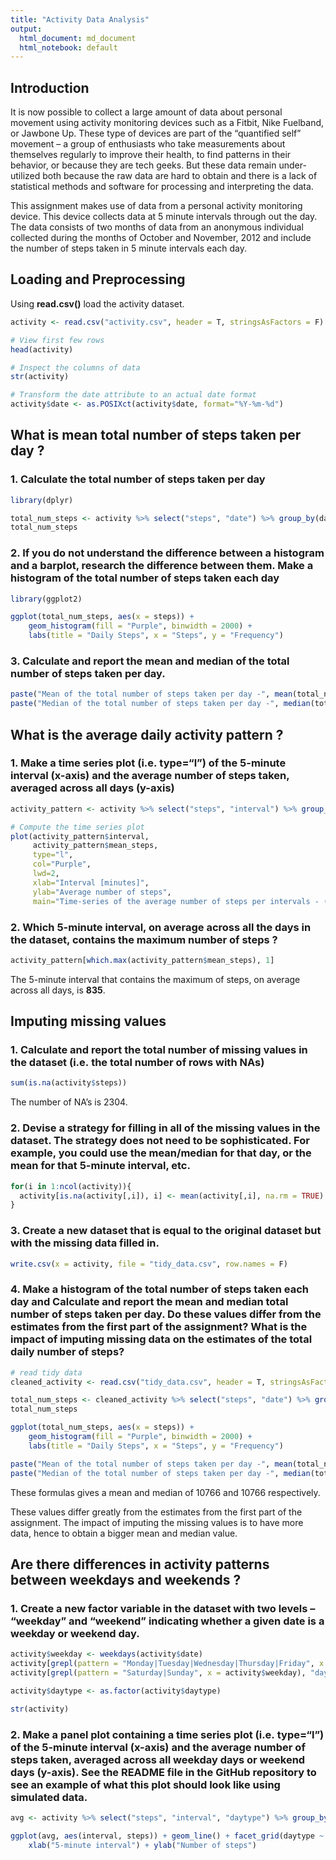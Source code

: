 ```yaml
---
title: "Activity Data Analysis"
output:
  html_document: md_document
  html_notebook: default
---
```


## Introduction

It is now possible to collect a large amount of data about personal movement using activity monitoring devices such as a Fitbit, Nike Fuelband, or Jawbone Up. These type of devices are part of the "quantified self" movement – a group of enthusiasts who take measurements about themselves regularly to improve their health, to find patterns in their behavior, or because they are tech geeks. But these data remain under-utilized both because the raw data are hard to obtain and there is a lack of statistical methods and software for processing and interpreting the data.

This assignment makes use of data from a personal activity monitoring device. This device collects data at 5 minute intervals through out the day. The data consists of two months of data from an anonymous individual collected during the months of October and November, 2012 and include the number of steps taken in 5 minute intervals each day.


## Loading and Preprocessing

Using __read.csv()__ load the activity dataset.

```r
activity <- read.csv("activity.csv", header = T, stringsAsFactors = F)

# View first few rows
head(activity)

# Inspect the columns of data
str(activity)
```

```r
# Transform the date attribute to an actual date format
activity$date <- as.POSIXct(activity$date, format="%Y-%m-%d")
```


## What is mean total number of steps taken per day ?

### 1. Calculate the total number of steps taken per day

```r
library(dplyr)

total_num_steps <- activity %>% select("steps", "date") %>% group_by(date) %>% summarise(steps = sum(steps, na.rm = T))
total_num_steps
```

### 2. If you do not understand the difference between a histogram and a barplot, research the difference between them. Make a histogram of the total number of steps taken each day

```r
library(ggplot2)

ggplot(total_num_steps, aes(x = steps)) +
    geom_histogram(fill = "Purple", binwidth = 2000) +
    labs(title = "Daily Steps", x = "Steps", y = "Frequency")

```

### 3. Calculate and report the mean and median of the total number of steps taken per day.

```r
paste("Mean of the total number of steps taken per day -", mean(total_num_steps$steps))
paste("Median of the total number of steps taken per day -", median(total_num_steps$steps))
```

## What is the average daily activity pattern ?

### 1. Make a time series plot (i.e. type="l") of the 5-minute interval (x-axis) and the average number of steps taken, averaged across all days (y-axis)


```r
activity_pattern <- activity %>% select("steps", "interval") %>% group_by(interval) %>% summarise(mean_steps = mean(steps, na.rm = T))

# Compute the time series plot
plot(activity_pattern$interval, 
     activity_pattern$mean_steps, 
     type="l", 
     col="Purple", 
     lwd=2, 
     xlab="Interval [minutes]", 
     ylab="Average number of steps", 
     main="Time-series of the average number of steps per intervals - (NA removed)")
```


### 2. Which 5-minute interval, on average across all the days in the dataset, contains the maximum number of steps ?

```r
activity_pattern[which.max(activity_pattern$mean_steps), 1]
```

The 5-minute interval that contains the maximum of steps, on average across all days, is __835__.

## Imputing missing values

### 1. Calculate and report the total number of missing values in the dataset (i.e. the total number of rows with NAs)

```r
sum(is.na(activity$steps))
```

The number of NA’s is 2304.

### 2. Devise a strategy for filling in all of the missing values in the dataset. The strategy does not need to be sophisticated. For example, you could use the mean/median for that day, or the mean for that 5-minute interval, etc.

```r
for(i in 1:ncol(activity)){
  activity[is.na(activity[,i]), i] <- mean(activity[,i], na.rm = TRUE)
}
```

### 3. Create a new dataset that is equal to the original dataset but with the missing data filled in.

```r
write.csv(x = activity, file = "tidy_data.csv", row.names = F)
```

### 4. Make a histogram of the total number of steps taken each day and Calculate and report the mean and median total number of steps taken per day. Do these values differ from the estimates from the first part of the assignment? What is the impact of imputing missing data on the estimates of the total daily number of steps?

```r
# read tidy data
cleaned_activity <- read.csv("tidy_data.csv", header = T, stringsAsFactors = F)

total_num_steps <- cleaned_activity %>% select("steps", "date") %>% group_by(date) %>% summarise(steps = sum(steps))
total_num_steps

ggplot(total_num_steps, aes(x = steps)) +
    geom_histogram(fill = "Purple", binwidth = 2000) +
    labs(title = "Daily Steps", x = "Steps", y = "Frequency")

paste("Mean of the total number of steps taken per day -", mean(total_num_steps$steps))
paste("Median of the total number of steps taken per day -", median(total_num_steps$steps))
```

These formulas gives a mean and median of 10766 and 10766 respectively.

These values differ greatly from the estimates from the first part of the assignment. The impact of imputing the missing values is to have more data, hence to obtain a bigger mean and median value.


## Are there differences in activity patterns between weekdays and weekends ?

### 1. Create a new factor variable in the dataset with two levels – “weekday” and “weekend” indicating whether a given date is a weekday or weekend day.

```r
activity$weekday <- weekdays(activity$date)
activity[grepl(pattern = "Monday|Tuesday|Wednesday|Thursday|Friday", x = activity$weekday), "daytype"] <- "weekday"
activity[grepl(pattern = "Saturday|Sunday", x = activity$weekday), "daytype"] <- "weekend"

activity$daytype <- as.factor(activity$daytype)

str(activity)
```


### 2. Make a panel plot containing a time series plot (i.e. type="l") of the 5-minute interval (x-axis) and the average number of steps taken, averaged across all weekday days or weekend days (y-axis). See the README file in the GitHub repository to see an example of what this plot should look like using simulated data.

```r
avg <- activity %>% select("steps", "interval", "daytype") %>% group_by(interval, daytype) %>% summarise(steps = mean(steps))

ggplot(avg, aes(interval, steps)) + geom_line() + facet_grid(daytype ~ .) +
    xlab("5-minute interval") + ylab("Number of steps")
```











